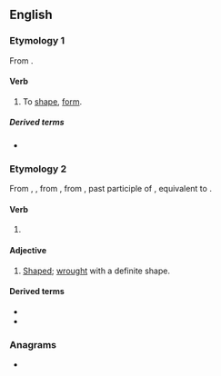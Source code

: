 ==English==

===Etymology 1===
From {{suffix|en|shape|en}}.

====Verb====
{{en-verb}}

# {{lb|en|rare}} To [[shape]], [[form]].

=====Derived terms=====
* {{l|en|unshapen}}

===Etymology 2===
From {{inh|en|enm|schapen}}, {{m|enm|ischepen}}, from {{inh|en|ang|ġesċapen}}, from {{inh|en|gem-pro|*skapanaz}}, past participle of {{der|en|gem-pro|*skapaną}}, equivalent to {{af|en|shape|-en|pos2=past participle ending}}.

====Verb====
{{head|en|verb form}}

# {{lb|en|obsolete}} {{past participle of|en|shape|nocat=1}}

====Adjective====
{{en-adj}}

# {{lb|en|mostly in compounds}} [[shaped|Shaped]]; [[wrought]] with a definite shape.
#: {{ux|en|ill-'''shapen'''}}
#: {{ux|en|well-'''shapen'''}}

====Derived terms====
* {{l|en|misshapen}}
* {{l|en|unshapen}}

===Anagrams===
* {{anagrams|en|a=aehnps|Phanes|phanes}}
